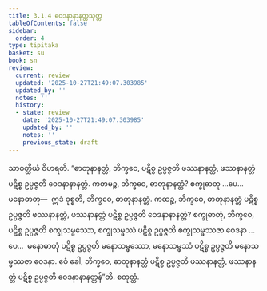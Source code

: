 ```yaml
---
title: 3.1.4 ဝေဒနာနာနတ္တသုတ္တ
tableOfContents: false
sidebar:
  order: 4
type: tipitaka
basket: su
book: sn
review:
  current: review
  updated: '2025-10-27T21:49:07.303985'
  updated_by: ''
  notes: ''
  history:
  - state: review
    date: '2025-10-27T21:49:07.303985'
    updated_by: ''
    notes: ''
    previous_state: draft
---
```



<ReviewStatus review={frontmatter.review} showDetails={true} />

<HypothesisAnnotation frontmatter={frontmatter} />

<DynamicBreadcrumb />

<Division number="88" book="sn" e="ch" v="18" p="294">

<Paragraph number="652" book="sn">
သာဝတ္ထိယံ ဝိဟရတိ. “ဓာတုနာနတ္တံ, ဘိက္ခဝေ, ပဋိစ္စ ဥပ္ပဇ္ဇတိ ဖဿနာနတ္တံ, ဖဿနာနတ္တံ ပဋိစ္စ ဥပ္ပဇ္ဇတိ ဝေဒနာနာနတ္တံ. ကတမဉ္စ, ဘိက္ခဝေ, ဓာတုနာနတ္တံ? စက္ခုဓာတု …ပေ…  မနောဓာတု—  ဣဒံ ဝုစ္စတိ, ဘိက္ခဝေ, ဓာတုနာနတ္တံ.
</Paragraph>

<Paragraph number="653" book="sn">
ကထဉ္စ, ဘိက္ခဝေ, ဓာတုနာနတ္တံ ပဋိစ္စ ဥပ္ပဇ္ဇတိ ဖဿနာနတ္တံ, ဖဿနာနတ္တံ ပဋိစ္စ ဥပ္ပဇ္ဇတိ ဝေဒနာနာနတ္တံ? စက္ခုဓာတုံ, ဘိက္ခဝေ, ပဋိစ္စ ဥပ္ပဇ္ဇတိ စက္ခုသမ္ဖဿော, စက္ခုသမ္ဖဿံ ပဋိစ္စ ဥပ္ပဇ္ဇတိ စက္ခုသမ္ဖဿဇာ ဝေဒနာ …ပေ…  မနောဓာတုံ ပဋိစ္စ ဥပ္ပဇ္ဇတိ မနောသမ္ဖဿော, မနောသမ္ဖဿံ ပဋိစ္စ ဥပ္ပဇ္ဇတိ မနောသမ္ဖဿဇာ ဝေဒနာ. ဧဝံ ခေါ, ဘိက္ခဝေ, ဓာတုနာနတ္တံ ပဋိစ္စ ဥပ္ပဇ္ဇတိ ဖဿနာနတ္တံ, ဖဿနာနတ္တံ ပဋိစ္စ ဥပ္ပဇ္ဇတိ ဝေဒနာနာနတ္တန်”တိ.

</Paragraph>
</Division>

<Paragraph number="654" type="center" book="sn">
စတုတ္ထံ.
</Paragraph>